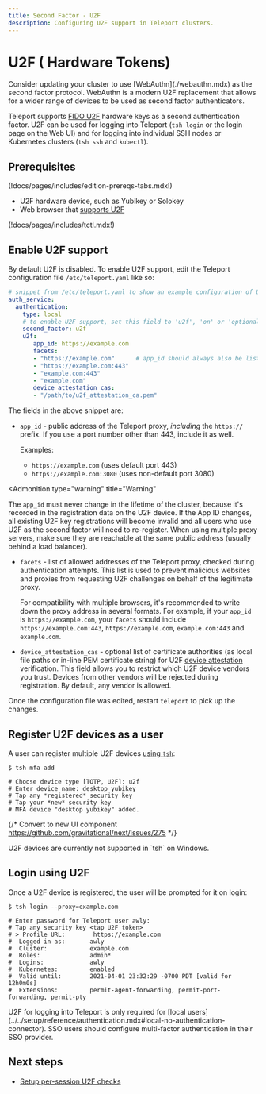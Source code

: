 ```yaml
---
title: Second Factor - U2F
description: Configuring U2F support in Teleport clusters.
---
```


#  U2F ( Hardware Tokens) 

<Admonition type="tip">
  Consider updating your cluster to use [WebAuthn](./webauthn.mdx) as the second
  factor protocol. WebAuthn is a modern U2F replacement that allows for a wider
  range of devices to be used as second factor authenticators.
</Admonition>

Teleport supports [FIDO U2F](https://www.yubico.com/about/background/fido/)
hardware keys as a second authentication factor. U2F can be used for logging
into Teleport (`tsh login` or the login page on the Web UI) and for logging
into individual SSH nodes or Kubernetes clusters (`tsh ssh` and `kubectl`).

## Prerequisites

(!docs/pages/includes/edition-prereqs-tabs.mdx!)

- U2F hardware device, such as Yubikey or Solokey
- Web browser that [supports U2F](https://caniuse.com/u2f)

(!docs/pages/includes/tctl.mdx!)

## Enable U2F support

By default U2F is disabled. To enable U2F support, edit the Teleport
configuration file `/etc/teleport.yaml` like so:

```yaml
# snippet from /etc/teleport.yaml to show an example configuration of U2F:
auth_service:
  authentication:
    type: local
    # to enable U2F support, set this field to 'u2f', 'on' or 'optional'
    second_factor: u2f
    u2f:
       app_id: https://example.com
       facets:
       - "https://example.com"      # app_id should always also be listed as a facet
       - "https://example.com:443"
       - "example.com:443"
       - "example.com"
       device_attestation_cas:
       - "/path/to/u2f_attestation_ca.pem"
```

The fields in the above snippet are:

- `app_id` - public address of the Teleport proxy, *including* the `https://`
  prefix. If you use a port number other than 443, include it as well.

  Examples:

  - `https://example.com` (uses default port 443)
  - `https://example.com:3080` (uses non-default port 3080)

<Admonition
  type="warning"
  title="Warning"
>
  The `app_id` must never change in the lifetime of the cluster, because it's
  recorded in the registration data on the U2F device. If the App ID changes,
  all existing U2F key registrations will become invalid and all users who use
  U2F as the second factor will need to re-register. When using multiple proxy
  servers, make sure they are reachable at the same public address (usually
  behind a load balancer).
</Admonition>

- `facets` - list of allowed addresses of the Teleport proxy, checked during
  authentication attempts. This list is used to prevent malicious websites and
  proxies from requesting U2F challenges on behalf of the legitimate proxy.

  For compatibility with multiple browsers, it's recommended to write down the
  proxy address in several formats. For example, if your `app_id` is
  `https://example.com`, your `facets` should include
  `https://example.com:443`, `https://example.com`, `example.com:443` and
  `example.com`.

- `device_attestation_cas` - optional list of certificate authorities (as local
  file paths or in-line PEM certificate string) for U2F [device
  attestation](https://fidoalliance.org/specs/fido-u2f-v1.0-nfc-bt-amendment-20150514/fido-u2f-overview.html#verifying-that-a-u2f-device-is-genuine)
  verification. This field allows you to restrict which U2F device vendors you
  trust. Devices from other vendors will be rejected during registration. By
  default, any vendor is allowed.

Once the configuration file was edited, restart `teleport` to pick up the
changes.

## Register U2F devices as a user

A user can register multiple U2F devices [using `tsh`](../../setup/reference/cli.mdx#tsh-mfa-add):

```code
$ tsh mfa add

# Choose device type [TOTP, U2F]: u2f
# Enter device name: desktop yubikey
# Tap any *registered* security key
# Tap your *new* security key
# MFA device "desktop yubikey" added.
```

{/* Convert to new UI component https://github.com/gravitational/next/issues/275 */}

<Admonition type="warning" title="Windows support">
  U2F devices are currently not supported in `tsh` on Windows.
</Admonition>

## Login using U2F

Once a U2F device is registered, the user will be prompted for it on login:

```code
$ tsh login --proxy=example.com

# Enter password for Teleport user awly:
# Tap any security key <tap U2F token>
# > Profile URL:        https://example.com
#  Logged in as:       awly
#  Cluster:            example.com
#  Roles:              admin*
#  Logins:             awly
#  Kubernetes:         enabled
#  Valid until:        2021-04-01 23:32:29 -0700 PDT [valid for 12h0m0s]
#  Extensions:         permit-agent-forwarding, permit-port-forwarding, permit-pty
```

<Admonition type="note">
U2F for logging into Teleport is only required for [local
users](../../setup/reference/authentication.mdx#local-no-authentication-connector). SSO users should configure
multi-factor authentication in their SSO provider.
</Admonition>

## Next steps

- [Setup per-session U2F checks](per-session-mfa.mdx)
